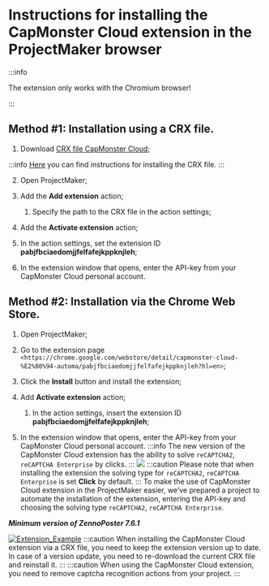 ﻿---
sidebar_position: 4
sidebar_label: Instructions for installing the extension in the ProjectMaker browser
---


<ArticleHead slug="extension/install-instruction" />

# Instructions for installing the CapMonster Cloud extension in the ProjectMaker browser

:::info

The extension only works with the Chromium browser!

:::

## Method #1: Installation using a CRX file.
1. Download [CRX file CapMonster Cloud](https://chrome.google.com/webstore/detail/capmonster-cloud-%E2%80%94-automa/pabjfbciaedomjjfelfafejkppknjleh?hl=en);

:::info
[Here](https://zennolab.atlassian.net/wiki/spaces/EN/pages/2082930692/Works+with+Extensions#How-to-download-browser-extension-as-a-.crx-file) you can find instructions for installing the CRX file.
:::

2. Open ProjectMaker;

3. Add the **Add extension** action;

    1. Specify the path to the CRX file in the action settings;

4. Add the **Activate extension** action;

5. In the action settings, set the extension ID **pabjfbciaedomjjfelfafejkppknjleh**;

6. In the extension window that opens, enter the API-key from your CapMonster Cloud personal account.

## Method #2: Installation via the Chrome Web Store.
1. Open ProjectMaker;
2. Go to the extension page `<https://chrome.google.com/webstore/detail/capmonster-cloud-%E2%80%94-automa/pabjfbciaedomjjfelfafejkppknjleh?hl=en>`;
3. Click the **Install** button and install the extension;
4. Add **Activate extension** action;

    1. In the action settings, insert the extension ID **pabjfbciaedomjjfelfafejkppknjleh**;

5. In the extension window that opens, enter the API-key from your CapMonster Cloud personal account.
:::info
The new version of the CapMonster Cloud extension has the ability to solve `reCAPTCHA2`, `reCAPTCHA Enterprise` by clicks.
:::
![](./images/install-instruction/ext.png) 
:::caution
Please note that when installing the extension the solving type for `reCAPTCHA2`, `reCAPTCHA Enterprise` is set **Click** by default.
:::
To make the use of CapMonster Cloud extension in the ProjectMaker easier, we’ve prepared a project to automate the installation of the extension, entering the API-key and choosing the solving type `reCAPTCHA2`, `reCAPTCHA Enterprise`.

***Minimum version of ZennoPoster 7.6.1***

[![Extension_Example](./images/install-instruction/Aspose.Words.d33c25f1-0d68-4361-bcfb-da50f3892df4.002.png)](https://drive.google.com/file/d/1eOv1wXnjf202yDavB4051-XFM7vUGiGN/view?usp=sharing)
:::caution
When installing the CapMonster Cloud extension via a CRX file, you need to keep the extension version up to date. In case of a version update, you need to re-download the current CRX file and reinstall it.
:::
:::caution
When using the CapMonster Cloud extension, you need to remove captcha recognition actions from your project.
:::